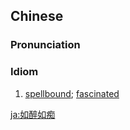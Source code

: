 ==Chinese==
{{zh-forms}}

===Pronunciation===
{{zh-pron
|m=rúzuìrúchī
|cat=id
}}

===Idiom===
{{zh-idiom}}

# {{lb|zh|Advanced Mandarin}} [[spellbound]]; [[fascinated]]

[[ja:如醉如痴]]